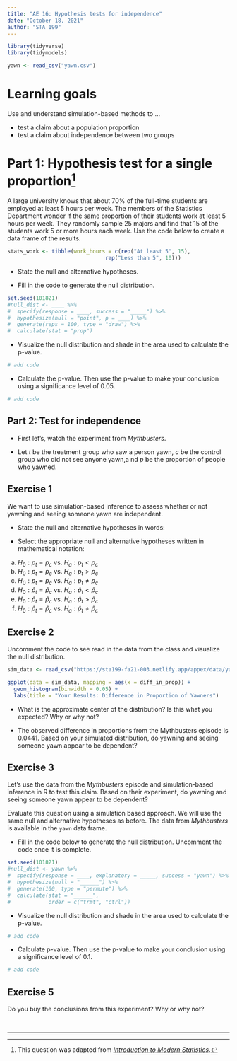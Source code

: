 ```yaml
---
title: "AE 16: Hypothesis tests for independence"
date: "October 18, 2021"
author: "STA 199"
---
```


```r
library(tidyverse)
library(tidymodels)
```

```r
yawn <- read_csv("yawn.csv")
```

# Learning goals

Use and understand simulation-based methods to ...

- test a claim about a population proportion
- test a claim about independence between two groups

# Part 1: Hypothesis test for a single proportion[^1]

A large university knows that about 70% of the full-time students are employed at least 5 hours per week. The members of the Statistics Department wonder if the same proportion of their students work at least 5 hours per week. They randomly sample 25 majors and find that 15 of the students work 5 or more hours each week. Use the code below to create a data frame of the results.

```r
stats_work <- tibble(work_hours = c(rep("At least 5", 15), 
                               rep("Less than 5", 10)))
```

- State the null and alternative hypotheses. 

- Fill in the code to generate the null distribution. 

```r
set.seed(101821)
#null_dist <- ____ %>%
#  specify(response = ____, success = "_____") %>%
#  hypothesize(null = "point", p = ____) %>%
#  generate(reps = 100, type = "draw") %>%
#  calculate(stat = "prop")
```

- Visualize the null distribution and shade in the area used to calculate the p-value. 

```r
# add code 
```

- Calculate the p-value. Then use the p-value to make your conclusion using a significance level of 0.05.

```r
# add code
```

## Part 2: Test for independence

- First let's, watch the experiment from *Mythbusters*. 

- Let $t$ be the treatment group who saw a person yawn, $c$ be the control group who did not see anyone yawn,a nd $p$ be the proportion of people who yawned. 

## Exercise 1

We want to use simulation-based inference to assess whether or not yawning and seeing someone yawn are independent. 

- State the null and alternative hypotheses in words: 

- Select the appropriate null and alternative hypotheses written in mathematical notation: 

a. $H_0: p_t = p_c \text{ vs. }H_a: p_t < p_c$
b. $H_0: p_t = p_c \text{ vs. }H_a: p_t > p_c$
c. $H_0: p_t = p_c \text{ vs. }H_a: p_t \neq p_c$
d. $H_0: \hat{p}_t = \hat{p}_c \text{ vs. }H_a: \hat{p}_t < \hat{p}_c$
e. $H_0: \hat{p}_t = \hat{p}_c \text{ vs. }H_a: \hat{p}_t > \hat{p}_c$
f. $H_0: \hat{p}_t = \hat{p}_c \text{ vs. }H_a: \hat{p}_t \neq \hat{p}_c$

## Exercise 2

Uncomment the code to see read in the data from the class and visualize the null distribution. 

```r
sim_data <- read_csv("https://sta199-fa21-003.netlify.app/appex/data/yawn-sim.csv")
```

```r
ggplot(data = sim_data, mapping = aes(x = diff_in_prop)) +
  geom_histogram(binwidth = 0.05) + 
  labs(title = "Your Results: Difference in Proportion of Yawners")
```

- What is the approximate center of the distribution? Is this what you expected? Why or why not?

- The observed difference in proportions from the Mythbusters episode is 0.0441. Based on your simulated distribution, do yawning and seeing someone yawn appear to be dependent?

## Exercise 3 

Let's use the data from the *Mythbusters* episode and simulation-based inference in R to test this claim. Based on their experiment, do yawning and seeing someone yawn appear to be dependent?

Evaluate this question using a simulation based approach. We will use the same null and alternative hypotheses as before. The data from *Mythbusters* is available in the `yawn` data frame. 

- Fill in the code below to generate the null distribution. Uncomment the code once it is complete.

```r
set.seed(101821)
#null_dist <- yawn %>%
#  specify(response = ____, explanatory = _____, success = "yawn") %>%
#  hypothesize(null = "______") %>%
#  generate(100, type = "permute") %>%
#  calculate(stat = "______", 
#            order = c("trmt", "ctrl"))
```

- Visualize the null distribution and shade in the area used to calculate the p-value. 

```r
# add code 
```

- Calculate p-value. Then use the p-value to make your conclusion using a significance level of 0.1.

```r
# add code

```

## Exercise 5

Do you buy the conclusions from this experiment? Why or why not? 


<br>

<hr> 

[^1]: This question was adapted from [*Introduction to Modern Statistics*](https://openintro-ims.netlify.app/).
[^2]: Simulation activity from [Data science in a box](https://datasciencebox.org/)